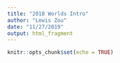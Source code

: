 ```yaml
---
title: "2018 Worlds Intro"
author: "Lewis Zou"
date: "11/27/2019"
output: html_fragment
---
```


```r
knitr::opts_chunk$set(echo = TRUE)
```
